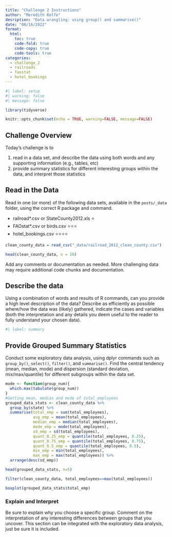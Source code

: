 ```yaml
---
title: "Challenge 2 Instructions"
author: "Meredith Rolfe"
desription: "Data wrangling: using group() and summarise()"
date: "08/16/2022"
format:
  html:
    toc: true
    code-fold: true
    code-copy: true
    code-tools: true
categories:
  - challenge_2
  - railroads
  - faostat
  - hotel_bookings
---
```


```r
#| label: setup
#| warning: false
#| message: false

library(tidyverse)

knitr::opts_chunk$set(echo = TRUE, warning=FALSE, message=FALSE)
```

## Challenge Overview

Today's challenge is to

1)  read in a data set, and describe the data using both words and any supporting information (e.g., tables, etc)
2)  provide summary statistics for different interesting groups within the data, and interpret those statistics

## Read in the Data

Read in one (or more) of the following data sets, available in the `posts/_data` folder, using the correct R package and command.

-   railroad\*.csv or StateCounty2012.xls ⭐
-   FAOstat\*.csv or birds.csv ⭐⭐⭐
-   hotel_bookings.csv ⭐⭐⭐⭐

```r
clean_county_data = read_csv("_data/railroad_2012_clean_county.csv")

head(clean_county_data, n = 10)

```

Add any comments or documentation as needed. More challenging data may require additional code chunks and documentation.

## Describe the data

Using a combination of words and results of R commands, can you provide a high level description of the data? Describe as efficiently as possible where/how the data was (likely) gathered, indicate the cases and variables (both the interpretation and any details you deem useful to the reader to fully understand your chosen data).

```r
#| label: summary

```

## Provide Grouped Summary Statistics

Conduct some exploratory data analysis, using dplyr commands such as `group_by()`, `select()`, `filter()`, and `summarise()`. Find the central tendency (mean, median, mode) and dispersion (standard deviation, mix/max/quantile) for different subgroups within the data set.

```r
mode <- function(group_num){
  which.max(tabulate(group_num))
}
#Getting mean, median and mode of total_employees
grouped_data_stats <- clean_county_data %>%
  group_by(state) %>%
  summarise(total_emp = sum(total_employees),
            avg_emp = mean(total_employees), 
            median_emp = median(total_employees), 
            mode_emp = mode(total_employees),
            sd_emp = sd(total_employees), 
            quant_0.25_emp = quantile(total_employees, 0.25),
            quant_0.75_emp = quantile(total_employees, 0.75),
            quant_0.5_emp = quantile(total_employees, 0.5),
            min_emp = min(total_employees),
            max_emp = max(total_employees)) %>%
  arrange(desc(sd_emp))

head(grouped_data_stats, n=5)
```

```r
filter(clean_county_data, total_employees==max(total_employees))

boxplot(grouped_data_stats$total_emp)
```


### Explain and Interpret

Be sure to explain why you choose a specific group. Comment on the interpretation of any interesting differences between groups that you uncover. This section can be integrated with the exploratory data analysis, just be sure it is included.
